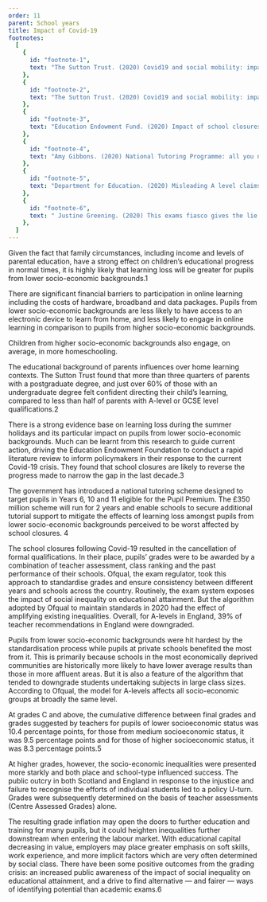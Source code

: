 ```yaml
---
order: 11
parent: School years
title: Impact of Covid-19
footnotes:
  [
    {
      id: "footnote-1",
      text: "The Sutton Trust. (2020) Covid19 and social mobility: impact brief.",
    },
    {
      id: "footnote-2",
      text: "The Sutton Trust. (2020) Covid19 and social mobility: impact brief.",
    },
    {
      id: "footnote-3",
      text: "Education Endowment Fund. (2020) Impact of school closures on the attainment gap: Rapid evidence assessment. ",
    },
    {
      id: "footnote-4",
      text: "Amy Gibbons. (2020) National Tutoring Programme: all you need to know. TES.",
    },
    {
      id: "footnote-5",
      text: "Department for Education. (2020) Misleading A level claims debunked.",
    },
    {
      id: "footnote-6",
      text: " Justine Greening. (2020) This exams fiasco gives the lie to Boris Johnson’s ‘levelling up’ agenda. The Guardian.",
    },
  ]
---
```



<div>
  Given the fact that family circumstances, including income and levels of
  parental education, have a strong effect on children’s educational progress in
  normal times, it is highly likely that learning loss will be greater for
  pupils from lower socio-economic backgrounds.<FootnoteLink
  linkId="footnote-1">1</FootnoteLink>

  There are significant financial barriers to participation in online learning
  including the costs of hardware, broadband and data packages. Pupils from lower
  socio-economic backgrounds are less likely to have access to an electronic
  device to learn from home, and less likely to engage in online learning in
  comparison to pupils from higher socio-economic backgrounds. 
</div>

<ResearchImage imageName="school-years-impact-of-covid-19-1.jpg" />

<div>
  Children from higher socio-economic backgrounds also engage, on average, in
  more homeschooling. 

  The educational background of parents influences over home learning contexts.
  The Sutton Trust found that more than three quarters of parents with a
  postgraduate degree, and just over 60% of those with an undergraduate degree
  felt confident directing their child’s learning, compared to less than half of
  parents with A-level or GCSE level qualifications.<FootnoteLink
  linkId="footnote-2">2</FootnoteLink>

  There is a strong evidence base on learning loss during the summer holidays
  and its particular impact on pupils from lower socio-economic backgrounds.
  Much can be learnt from this research to guide current action, driving the
  Education Endowment Foundation to conduct a rapid literature review to inform
  policymakers in their response to the current Covid-19 crisis. They found that
  school closures are likely to reverse the progress made to narrow the gap in
  the last decade.<FootnoteLink linkId="footnote-3">3</FootnoteLink>
</div>

<div>
  The government has introduced a national tutoring scheme designed to target
  pupils in Years 6, 10 and 11 eligible for the Pupil Premium. The £350 million
  scheme will run for 2 years and enable schools to secure additional tutorial
  support to mitigate the effects of learning loss amongst pupils from lower
  socio-economic backgrounds perceived to be worst affected by school closures.
  <FootnoteLink linkId="footnote-4">4</FootnoteLink>

  The school closures following Covid-19 resulted in the cancellation of formal
  qualifications. In their place, pupils’ grades were to be awarded by a
  combination of teacher assessment, class ranking and the past performance of
  their schools. Ofqual, the exam regulator, took this approach to standardise
  grades and ensure consistency between different years and schools across the
  country. Routinely, the exam system exposes the impact of social inequality on
  educational attainment. But the algorithm adopted by Ofqual to maintain
  standards in 2020 had the effect of amplifying existing inequalities. Overall,
  for A-levels in England, 39% of teacher recommendations in England were
  downgraded.
</div>

<ResearchImage imageName="school-years-impact-of-covid-19-2.jpg" />

Pupils from lower socio-economic backgrounds were hit hardest by the
standardisation process while pupils at private schools benefited the most from
it. This is primarily because schools in the most economically deprived
communities are historically more likely to have lower average results than
those in more affluent areas. But it is also a feature of the algorithm that
tended to downgrade students undertaking subjects in large class sizes.
According to Ofqual, the model for A-levels affects all socio-economic groups at
broadly the same level.

<div>
  At grades C and above, the cumulative difference between final grades and
  grades suggested by teachers for pupils of lower socioeconomic status was 10.4
  percentage points, for those from medium socioeconomic status, it was 9.5
  percentage points and for those of higher socioeconomic status, it was 8.3
  percentage points.<FootnoteLink linkId="footnote-5">5</FootnoteLink>

  At higher grades, however, the socio-economic inequalities were presented more
  starkly and both place and school-type influenced success. The public outcry
  in both Scotland and England in response to the injustice and failure to
  recognise the efforts of individual students led to a policy U-turn. Grades
  were subsequently determined on the basis of teacher assessments (Centre
  Assessed Grades) alone. 
</div>

The resulting grade inflation may open the doors to further education and
training for many pupils, but it could heighten inequalities further downstream
when entering the labour market. With educational capital decreasing in value,
employers may place greater emphasis on soft skills, work experience, and more
implicit factors which are very often determined by social class. There have
been some positive outcomes from the grading crisis: an increased public
awareness of the impact of social inequality on educational attainment, and a
drive to find alternative — and fairer — ways of identifying potential than
academic exams.<FootnoteLink linkId="footnote-6">6</FootnoteLink>
